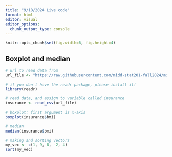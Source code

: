 ```yaml
---
title: "9/18/2024 Live code"
format: html
editor: visual
editor_options: 
  chunk_output_type: console
---
```


```r
knitr::opts_chunk$set(fig.width=6, fig.height=4) 
```

## Boxplot and median

```r
# url to read data from
url_file <- "https://raw.githubusercontent.com/midd-stat201-fall2024/midd-stat201-fall2024.github.io/main/live_code/data/insurance.csv"

# if you don't have the readr package, please install it!
library(readr)

# read data, and assign to variable called insurance
insurance <- read_csv(url_file)

# boxplot: first argument is x-axis
boxplot(insurance$bmi)

# median
median(insurance$bmi)

# making and sorting vectors
my_vec <- c(1, 9, 8, -2, 4)
sort(my_vec)
```
